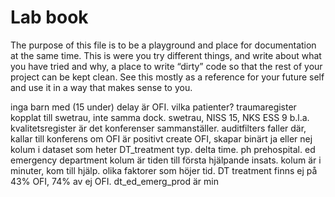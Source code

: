 # Lab book

The purpose of this file is to be a playground and place for
documentation at the same time. This is were you try different things,
and write about what you have tried and why, a place to write "dirty"
code so that the rest of your project can be kept clean. See this
mostly as a reference for your future self and use it in a way that
makes sense to you.

inga barn med (15 under)
delay är OFI. vilka patienter?
traumaregister kopplat till swetrau, inte samma dock. swetrau, NISS 15, NKS ESS 9 b.l.a.
kvalitetsregister är det konferenser sammanställer. auditfilters faller där, kallar till konferens om OFI är positivt
create OFI, skapar binärt ja eller nej
kolum i dataset som heter DT_treatment typ. delta time. ph prehospital. ed emergency department
kolum är tiden till första hjälpande insats. kolum är i minuter, kom till hjälp.
olika faktorer som höjer tid.
DT treatment finns ej på 43% OFI, 74% av ej OFI.
dt_ed_emerg_prod är min
